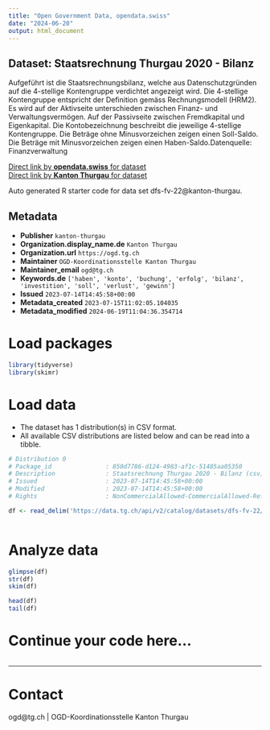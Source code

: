```yaml
---
title: "Open Government Data, opendata.swiss"
date: "2024-06-20"
output: html_document
---
```


## Dataset: Staatsrechnung Thurgau 2020 - Bilanz

Aufgeführt ist die Staatsrechnungsbilanz, welche aus Datenschutzgründen auf die 4-stellige Kontengruppe verdichtet angezeigt wird. Die 4-stellige Kontengruppe entspricht der Definition gemäss Rechnungsmodell (HRM2). Es wird auf der Aktivseite unterschieden zwischen Finanz- und Verwaltungsvermögen. Auf der Passivseite zwischen Fremdkapital und Eigenkapital. Die Kontobezeichnung beschreibt die jeweilige 4-stellige Kontengruppe. Die Beträge ohne Minusvorzeichen zeigen einen Soll-Saldo. Die Beträge mit Minusvorzeichen zeigen einen Haben-Saldo.Datenquelle: Finanzverwaltung

[Direct link by **opendata.swiss** for dataset](https://opendata.swiss/de/dataset/staatsrechnung-thurgau-2020-bilanz)<br>
[Direct link by **Kanton Thurgau** for dataset](https://data.tg.ch/explore/dataset/dfs-fv-22/)

Auto generated R starter code for data set dfs-fv-22@kanton-thurgau.

## Metadata

- **Publisher** `kanton-thurgau`
- **Organization.display_name.de** `Kanton Thurgau`
- **Organization.url** `https://ogd.tg.ch`
- **Maintainer** `OGD-Koordinationsstelle Kanton Thurgau`
- **Maintainer_email** `ogd@tg.ch`
- **Keywords.de** `['haben', 'konto', 'buchung', 'erfolg', 'bilanz', 'investition', 'soll', 'verlust', 'gewinn']`
- **Issued** `2023-07-14T14:45:58+00:00`
- **Metadata_created** `2023-07-15T11:02:05.104035`
- **Metadata_modified** `2024-06-19T11:04:36.354714`


# Load packages

```r

library(tidyverse)
library(skimr)

```

# Load data

-   The dataset has 1 distribution(s) in CSV format.
-   All available CSV distributions are listed below and can be read into a tibble.

```r

# Distribution 0
# Package_id               : 850d7786-d124-4983-af1c-51485aa05350
# Description              : Staatsrechnung Thurgau 2020 - Bilanz (csv)
# Issued                   : 2023-07-14T14:45:58+00:00
# Modified                 : 2023-07-14T14:45:58+00:00
# Rights                   : NonCommercialAllowed-CommercialAllowed-ReferenceRequired

df <- read_delim('https://data.tg.ch/api/v2/catalog/datasets/dfs-fv-22/exports/csv')



```

# Analyze data

```r

glimpse(df)
str(df)
skim(df)

head(df)
tail(df)

```

# Continue your code here...

```r

```

------------------------------------------------------------------------

# Contact

ogd@tg.ch | OGD-Koordinationsstelle Kanton Thurgau
